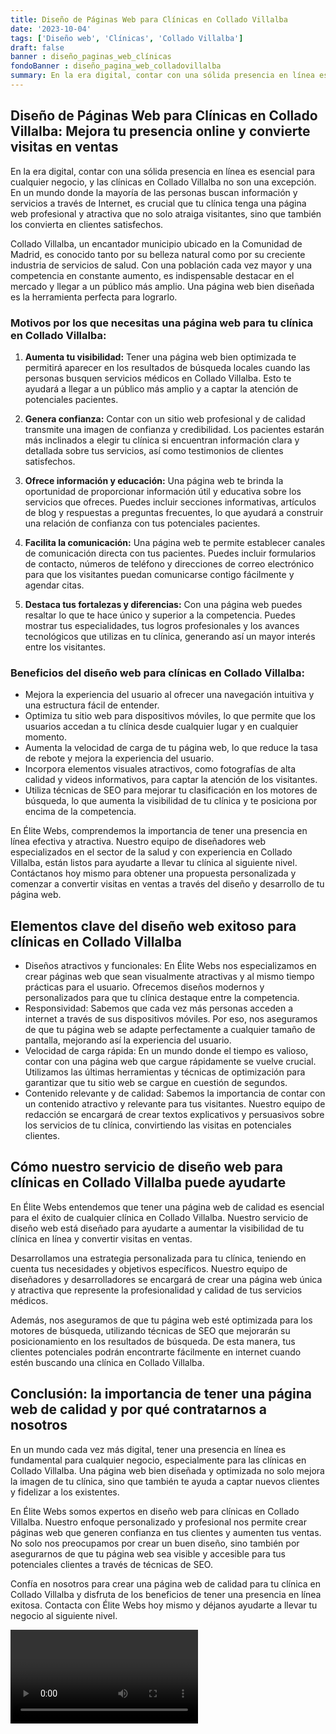 ```yaml
---
title: Diseño de Páginas Web para Clínicas en Collado Villalba
date: '2023-10-04'
tags: ['Diseño web', 'Clínicas', 'Collado Villalba']
draft: false
banner : diseño_paginas_web_clínicas
fondoBanner : diseño_pagina_web_colladovillalba
summary: En la era digital, contar con una sólida presencia en línea es esencial para cualquier negocio, y las clínicas en Collado Villalba no son una excepción. En un mundo donde la mayoría de las personas buscan información y servicios a través de Internet, es crucial que tu clínica tenga una página web profesional y atractiva que no solo atraiga visitantes, sino que también los convierta en clientes satisfechos.
---
```


## Diseño de Páginas Web para Clínicas en Collado Villalba: Mejora tu presencia online y convierte visitas en ventas

En la era digital, contar con una sólida presencia en línea es esencial para cualquier negocio, y las clínicas en Collado Villalba no son una excepción. En un mundo donde la mayoría de las personas buscan información y servicios a través de Internet, es crucial que tu clínica tenga una página web profesional y atractiva que no solo atraiga visitantes, sino que también los convierta en clientes satisfechos.

Collado Villalba, un encantador municipio ubicado en la Comunidad de Madrid, es conocido tanto por su belleza natural como por su creciente industria de servicios de salud. Con una población cada vez mayor y una competencia en constante aumento, es indispensable destacar en el mercado y llegar a un público más amplio. Una página web bien diseñada es la herramienta perfecta para lograrlo.

### Motivos por los que necesitas una página web para tu clínica en Collado Villalba:

1. **Aumenta tu visibilidad:** Tener una página web bien optimizada te permitirá aparecer en los resultados de búsqueda locales cuando las personas busquen servicios médicos en Collado Villalba. Esto te ayudará a llegar a un público más amplio y a captar la atención de potenciales pacientes.

2. **Genera confianza:** Contar con un sitio web profesional y de calidad transmite una imagen de confianza y credibilidad. Los pacientes estarán más inclinados a elegir tu clínica si encuentran información clara y detallada sobre tus servicios, así como testimonios de clientes satisfechos.

3. **Ofrece información y educación:** Una página web te brinda la oportunidad de proporcionar información útil y educativa sobre los servicios que ofreces. Puedes incluir secciones informativas, artículos de blog y respuestas a preguntas frecuentes, lo que ayudará a construir una relación de confianza con tus potenciales pacientes.

4. **Facilita la comunicación:** Una página web te permite establecer canales de comunicación directa con tus pacientes. Puedes incluir formularios de contacto, números de teléfono y direcciones de correo electrónico para que los visitantes puedan comunicarse contigo fácilmente y agendar citas.

5. **Destaca tus fortalezas y diferencias:** Con una página web puedes resaltar lo que te hace único y superior a la competencia. Puedes mostrar tus especialidades, tus logros profesionales y los avances tecnológicos que utilizas en tu clínica, generando así un mayor interés entre los visitantes.

### Beneficios del diseño web para clínicas en Collado Villalba:

- Mejora la experiencia del usuario al ofrecer una navegación intuitiva y una estructura fácil de entender.
- Optimiza tu sitio web para dispositivos móviles, lo que permite que los usuarios accedan a tu clínica desde cualquier lugar y en cualquier momento.
- Aumenta la velocidad de carga de tu página web, lo que reduce la tasa de rebote y mejora la experiencia del usuario.
- Incorpora elementos visuales atractivos, como fotografías de alta calidad y videos informativos, para captar la atención de los visitantes.
- Utiliza técnicas de SEO para mejorar tu clasificación en los motores de búsqueda, lo que aumenta la visibilidad de tu clínica y te posiciona por encima de la competencia.

En Élite Webs, comprendemos la importancia de tener una presencia en línea efectiva y atractiva. Nuestro equipo de diseñadores web especializados en el sector de la salud y con experiencia en Collado Villalba, están listos para ayudarte a llevar tu clínica al siguiente nivel. Contáctanos hoy mismo para obtener una propuesta personalizada y comenzar a convertir visitas en ventas a través del diseño y desarrollo de tu página web.

<GifSeo />

<Cta />

## Elementos clave del diseño web exitoso para clínicas en Collado Villalba

- Diseños atractivos y funcionales: En Élite Webs nos especializamos en crear páginas web que sean visualmente atractivas y al mismo tiempo prácticas para el usuario. Ofrecemos diseños modernos y personalizados para que tu clínica destaque entre la competencia.
- Responsividad: Sabemos que cada vez más personas acceden a internet a través de sus dispositivos móviles. Por eso, nos aseguramos de que tu página web se adapte perfectamente a cualquier tamaño de pantalla, mejorando así la experiencia del usuario.
- Velocidad de carga rápida: En un mundo donde el tiempo es valioso, contar con una página web que cargue rápidamente se vuelve crucial. Utilizamos las últimas herramientas y técnicas de optimización para garantizar que tu sitio web se cargue en cuestión de segundos.
- Contenido relevante y de calidad: Sabemos la importancia de contar con un contenido atractivo y relevante para tus visitantes. Nuestro equipo de redacción se encargará de crear textos explicativos y persuasivos sobre los servicios de tu clínica, convirtiendo las visitas en potenciales clientes.

## Cómo nuestro servicio de diseño web para clínicas en Collado Villalba puede ayudarte

En Élite Webs entendemos que tener una página web de calidad es esencial para el éxito de cualquier clínica en Collado Villalba. Nuestro servicio de diseño web está diseñado para ayudarte a aumentar la visibilidad de tu clínica en línea y convertir visitas en ventas.

Desarrollamos una estrategia personalizada para tu clínica, teniendo en cuenta tus necesidades y objetivos específicos. Nuestro equipo de diseñadores y desarrolladores se encargará de crear una página web única y atractiva que represente la profesionalidad y calidad de tus servicios médicos.

Además, nos aseguramos de que tu página web esté optimizada para los motores de búsqueda, utilizando técnicas de SEO que mejorarán su posicionamiento en los resultados de búsqueda. De esta manera, tus clientes potenciales podrán encontrarte fácilmente en internet cuando estén buscando una clínica en Collado Villalba.

## Conclusión: la importancia de tener una página web de calidad y por qué contratarnos a nosotros

En un mundo cada vez más digital, tener una presencia en línea es fundamental para cualquier negocio, especialmente para las clínicas en Collado Villalba. Una página web bien diseñada y optimizada no solo mejora la imagen de tu clínica, sino que también te ayuda a captar nuevos clientes y fidelizar a los existentes.

En Élite Webs somos expertos en diseño web para clínicas en Collado Villalba. Nuestro enfoque personalizado y profesional nos permite crear páginas web que generen confianza en tus clientes y aumenten tus ventas. No solo nos preocupamos por crear un buen diseño, sino también por asegurarnos de que tu página web sea visible y accesible para tus potenciales clientes a través de técnicas de SEO.

Confía en nosotros para crear una página web de calidad para tu clínica en Collado Villalba y disfruta de los beneficios de tener una presencia en línea exitosa. Contacta con Élite Webs hoy mismo y déjanos ayudarte a llevar tu negocio al siguiente nivel.

<Video />

<CtaBot job='Clínicas' city='Collado Villalba'/>

<Gmaps query='Collado Villalba+españa+maps' />